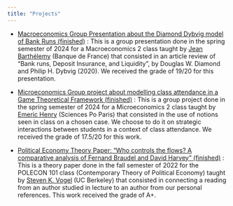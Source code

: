 ```yaml
---
title: "Projects"
---
```


\begin{center}
Welcome tom my project webpage. You will find here a list of ongoing or past projects I have worked on.
\end{center}

- [Macroeconomics Group Presentation about the Diamond Dybvig model of Bank Runs (finished)](macro_pre.pdf) : 
This is a group presentation done in the spring semester of 2024 for a Macroeconomics 2 class taught by [Jean Barthélemy](https://sites.google.com/site/jeanbarthelemyeconomist/home) (Banque de France) that consisted in an article review of "Bank runs, Deposit Insurance, and Liquidity", by Douglas W. Diamond and Philip H. Dybvig (2020). We received the grade of 19/20 for this presentation.

- [Microeconomics Group project about modelling class attendance in a Game Theoretical Framework (finished)](Micro_Group_Project.pdf) : 
This is a group project done in the spring semester of 2024 for a Microeconomics 2 class taught by [Emeric Henry](https://sites.google.com/site/emericmlhenry/home) (Sciences Po Paris) that consisted in the use of notions seen in class on a chosen case. We choose to do it on strategic interactions between students in a context of class attendance. We received the grade of 17.5/20 for this work.

- [Political Economy Theory Paper: "Who controls the flows? A comparative analysis of Fernand Braudel and David Harvey" (finished)](theory-paper_braudel-harvey.pdf) : 
This is a theory paper done in the fall semester of 2022 for the POLECON 101 class (Contemporary Theory of Political Economy) taught by [Steven K. Vogel](https://polisci.berkeley.edu/people/person/steven-vogel) (UC Berkeley) that consisted in connecting a reading from an author studied in lecture to an author from our personal references. This work received the grade of A+.
